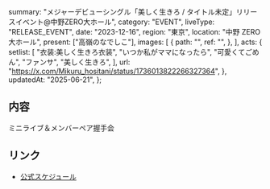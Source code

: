   summary:
    "メジャーデビューシングル「美しく生きろ / タイトル未定」リリースイベント@中野ZERO大ホール",
  category: "EVENT",
  liveType: "RELEASE_EVENT",
  date: "2023-12-16",
  region: "東京",
  location: "中野 ZERO 大ホール",
  present: ["高嶺のなでしこ"],
  images: [
    {
      path: "",
      ref: "",
    },
  ],
  acts: {
    setlist: [
      "衣装:美しく生きろ衣装",
      "いつか私がママになったら",
      "可愛くてごめん",
      "ファンサ",
      "美しく生きろ",
    ],
    url: "https://x.com/Mikuru_hositani/status/1736013822266327364",
  },
  updatedAt: "2025-06-21",
};

## 内容

ミニライブ＆メンバーペア握手会

## リンク

- [公式スケジュール](https://takanenonadeshiko.jp/?p=1586)
